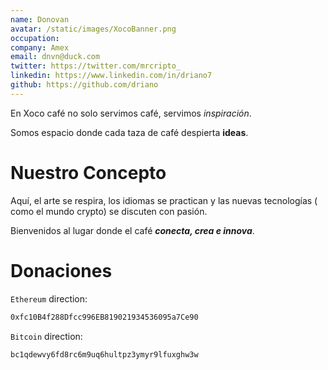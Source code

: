 ```yaml
---
name: Donovan
avatar: /static/images/XocoBanner.png
occupation:
company: Amex
email: dnvn@duck.com
twitter: https://twitter.com/mrcripto_
linkedin: https://www.linkedin.com/in/driano7
github: https://github.com/driano
---
```


En Xoco café no solo servimos café, servimos _inspiración_.

Somos espacio donde cada taza de café despierta **ideas**.

# Nuestro Concepto

Aquí, el arte se respira, los idiomas se practican y las nuevas tecnologías ( como el mundo crypto) se discuten con pasión.

Bienvenidos al lugar donde el café **_conecta, crea e innova_**.

# Donaciones

`Ethereum` direction:

```bash
0xfc10B4f288Dfcc996EB819021934536095a7Ce90
```

`Bitcoin` direction:

```bash
bc1qdewvy6fd8rc6m9uq6hultpz3ymyr9lfuxghw3w
```
